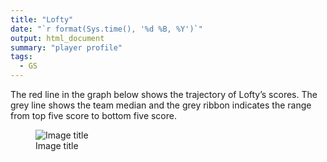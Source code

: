 ```yaml
---
title: "Lofty"
date: "`r format(Sys.time(), '%d %B, %Y')`"
output: html_document
summary: "player profile"
tags:
  - GS
---
```


The red line in the graph below shows the trajectory of Lofty's scores. The grey line shows the team median and the grey ribbon indicates the range from top five score to bottom five score.

![Image title](Lofty.jpg)
